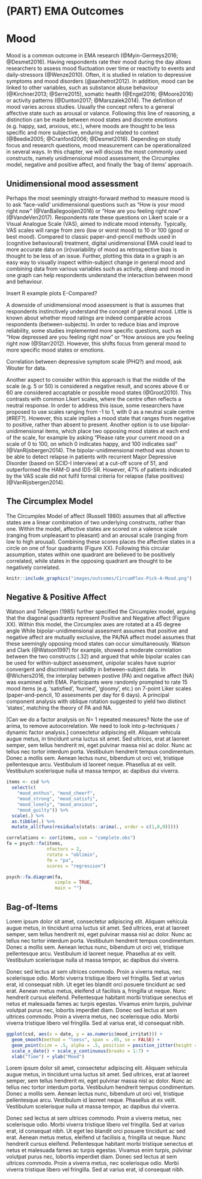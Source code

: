 # (PART) EMA Outcomes {-}

# Mood {#mood}
\index{Mood}
Mood is a common outcome in EMA research (@Myin-Germeys2016; @Desmet2016). Having respondents rate their mood during the day allows researchers to assess mood fluctuation over time or reactivity to events and daily-stressors (@Wenze2010). Often, it is studied in relation to depressive symptoms and mood disorders (@aanhetrot2012). In addition, mood can be linked to other variables, such as substance abuse behaviour (@Kirchner2013; @Serre2015), somatic health (@Engel2016; @Moore2016) or activity patterns (@Dunton2017; @Marszalek2014). 
The definition of mood varies across studies. Usually the concept refers to a general affective state such as arousal or valance. Following this line of reasoning, a distinction can be made between mood states and discrete emotions (e.g. happy, sad, anxious, etc.), where moods are thought to be less specific and more subjective, enduring and related to context (@Beedie2005; @Cranford2006; @Desmet2016). 
Depending on study focus and research questions, mood measurement can be operationalized in several ways. In this chapter, we will discuss the most commonly used constructs, namely unidimensional mood assessment, the Circumplex model, negative and positive affect, and finally the 'bag of items' approach. 

## Unidimensional mood assessment
\index{Unidimensional mood assessment}
Perhaps the most seemingly straight-forward method to measure mood is to ask 'face-valid' unidimensional questions such as "How is your mood right now" (@VanBallegooijen2016) or "How are you feeling right now" (@VandeVen2017). Respondents rate these questions on Likert scale or a Visual Analogue Scale (VAS), aimed to indicate mood intensity. Typically, VAS scales will range from zero (low or worst mood) to 10 or 100 (good or best mood). 
Compared to classic paper-and-pencil methods used in (cognitive behavioural) treatment, digital unidimensional EMA could lead to more accurate data on (in)variability of mood as retrospective bias is thought to be less of an issue. Further, plotting this data in a graph is an easy way to visually inspect within-subject change in general mood and combining data from various variables such as activity, sleep and mood in one graph can help respondents understand the interaction between mood and behaviour. 
 
Insert R example plots E-Compared?

A downside of unidimensional mood assessment is that is assumes that respondents instinctively understand the concept of general mood. Little is known about whether mood ratings are indeed comparable across respondents (between-subjects). In order to reduce bias and improve reliability, some studies implemented more specific questions, such as "How depressed are you feeling right now" or "How anxious are you feeling right now (@Starr2012). However, this shifts focus from general mood to more specific mood states or emotions.

Correlation between depressive symptom scale (PHQ?) and mood, ask Wouter for data. 

Another aspect to consider within this approach is that the middle of the scale (e.g. 5 or 50) is considered a negative result, and scores above 6 or 60 are considered accaptable or possible mood states (@Groot2010). This contrasts with common Likert scales, where the centre often reflects a neutral response.
In order to address this issue, some researchers have proposed to use scales ranging from -1 to 1, with 0 as a neutral scale centre (#REF?). However, this scale implies a mood state that ranges from negative to positive, rather than absent to present. Another option is to use bipolar-unidimensional items, which place two opposing mood states at each end of the scale, for example by asking "Please rate your current mood on a scale of 0 to 100, on which 0 indicates happy, and 100 indicates sad" (@VanRijsbergen2014). The bipolar-unidimensional method was shown to be able to detect relapse in patients with recurrent Major Depressive Disorder (based on SCID-I interview) at a cut-off score of 51, and outperformed the HAM-D and IDS-SR. However, 47% of patients indicated by the VAS scale did not fulfil formal criteria for relapse (false positives) (@VanRijsbergen2014). 

## The Circumplex Model
\index{Circumplex model}
The Circumplex Model of affect (Russell 1980) assumes that all affective states are a linear combination of two underlying constructs, rather than one. Within the model, affective states are scored on a valence scale (ranging from unpleasant to pleasant) and an arousal scale (ranging from low to high arousal). Combining these scores places the affective states in a circle on one of four quadrants (Figure XX). Following this circular assumption, states within one quadrant are believed to be positively correlated, while states in the opposing quadrant are thought to be negatively correlated.   


```r
knitr::include_graphics("images/outcomes/CircumPlex-Pick-A-Mood.png")
```



## Negative & Positive Affect
\index{Negative Affect} \index{Positive Affect}
Watson and Tellegen (1985) further specified the Circumplex model, arguing that the diagonal quadrants represent Positive and Negative affect (Figure XX). Within this model, the Circumplex axes are rotated at a 45 degree angle 
While bipolar-unidimensional assesment assumes that positive and negative affect are mutually exclusive, the PA/NA affect model assumes that these seemingly opposing mood states can occur simultaneously. Watson and Clark (@Watson1997) for example, showed a moderate correlation between the two constructs (.32) and argued that while bipolar scales can be used for within-subject assessment, unipolar scales have suprior convergent and discriminant validity in between-subject data. In @Wichers2016, the interplay between postive (PA) and negative affect (NA) was examined with EMA. Participants were randomly prompted to rate 15 mood items (e.g. ‘satisfied’, ‘hurried’, 'gloomy', etc.) on 7-point Liker scales (paper-and-pencil, 10 assesments per day for 6 days). A principal component analysis with oblique rotation suggested to yield two distinct 'states', matching the theory of PA and NA.

[Can we do a factor analysis on N= 1 repeated measures? Note the use of
arima, to remove autocorrelation. We need to look into p-techniques / dynamic
factor analysis.] consectetur adipiscing elit. Aliquam vehicula augue metus,
in tincidunt urna luctus sit amet. Sed ultrices, erat at laoreet semper, sem
tellus hendrerit mi, eget pulvinar massa nisl ac dolor. Nunc ac tellus nec
tortor interdum porta. Vestibulum hendrerit tempus condimentum. Donec a mollis
sem. Aenean lectus nunc, bibendum ut orci vel, tristique pellentesque arcu.
Vestibulum id laoreet neque. Phasellus at ex velit. Vestibulum scelerisque nulla
ut massa tempor, ac dapibus dui viverra.

```r
items <- csd %>%
  select(c(
    "mood_enthus", "mood_cheerf",
    "mood_strong", "mood_satisfi",
    "mood_lonely", "mood_anxious",
    "mood_guilty")) %>%
  scale(.) %>%
  as.tibble(.) %>%
  mutate_all(funs(residuals(stats::arima(., order = c(1,0,0)))))

correlations <- cor(items, use = "complete.obs")
fa = psych::fa(items,
               nfactors = 2,
               rotate = "oblimin",
               fm = "pa",
               scores = "regression")

psych::fa.diagram(fa, 
                  simple = TRUE, 
                  main = "")
```


## Bag-of-Items

Lorem ipsum dolor sit amet, consectetur adipiscing elit. Aliquam vehicula augue
metus, in tincidunt urna luctus sit amet. Sed ultrices, erat at laoreet semper,
sem tellus hendrerit mi, eget pulvinar massa nisl ac dolor. Nunc ac tellus nec
tortor interdum porta. Vestibulum hendrerit tempus condimentum. Donec a mollis
sem. Aenean lectus nunc, bibendum ut orci vel, tristique pellentesque arcu.
Vestibulum id laoreet neque. Phasellus at ex velit. Vestibulum scelerisque nulla
ut massa tempor, ac dapibus dui viverra.

Donec sed lectus at sem ultrices commodo. Proin a viverra metus, nec scelerisque
odio. Morbi viverra tristique libero vel fringilla. Sed at varius erat, id
consequat nibh. Ut eget leo blandit orci posuere tincidunt ac sed erat. Aenean
metus metus, eleifend ut facilisis a, fringilla ut neque. Nunc hendrerit
cursus eleifend. Pellentesque habitant morbi tristique senectus et netus et
malesuada fames ac turpis egestas. Vivamus enim turpis, pulvinar volutpat
purus nec, lobortis imperdiet diam. Donec sed lectus at sem ultrices commodo.
Proin a viverra metus, nec scelerisque odio. Morbi viverra tristique libero vel
fringilla. Sed at varius erat, id consequat nibh.

```r
ggplot(csd, aes(x = date, y = as.numeric(mood_irritat))) +
  geom_smooth(method = "loess", span = .05, se = FALSE) + 
  geom_point(size = .5, alpha = .5, position = position_jitter(height = .1)) + 
  scale_x_date() + scale_y_continuous(breaks = 1:7) + 
  xlab("Time") + ylab("Mood")
```

Lorem ipsum dolor sit amet, consectetur adipiscing elit. Aliquam vehicula augue
metus, in tincidunt urna luctus sit amet. Sed ultrices, erat at laoreet semper,
sem tellus hendrerit mi, eget pulvinar massa nisl ac dolor. Nunc ac tellus nec
tortor interdum porta. Vestibulum hendrerit tempus condimentum. Donec a mollis
sem. Aenean lectus nunc, bibendum ut orci vel, tristique pellentesque arcu.
Vestibulum id laoreet neque. Phasellus at ex velit. Vestibulum scelerisque nulla
ut massa tempor, ac dapibus dui viverra.

Donec sed lectus at sem ultrices commodo. Proin a viverra metus, nec scelerisque
odio. Morbi viverra tristique libero vel fringilla. Sed at varius erat, id
consequat nibh. Ut eget leo blandit orci posuere tincidunt ac sed erat. Aenean
metus metus, eleifend ut facilisis a, fringilla ut neque. Nunc hendrerit
cursus eleifend. Pellentesque habitant morbi tristique senectus et netus et
malesuada fames ac turpis egestas. Vivamus enim turpis, pulvinar volutpat
purus nec, lobortis imperdiet diam. Donec sed lectus at sem ultrices commodo.
Proin a viverra metus, nec scelerisque odio. Morbi viverra tristique libero vel
fringilla. Sed at varius erat, id consequat nibh.


